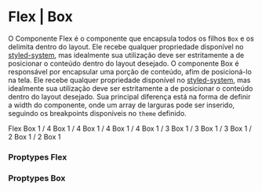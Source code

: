 

<Meta title="Grid" component={Flex} />

# Flex | Box

O Componente Flex é o componente que encapsula todos os filhos `Box` e os delimita dentro do layout. Ele recebe qualquer propriedade disponível no [styled-system](https://styled-system.com/api), mas idealmente sua utilização deve ser estritamente a de posicionar o conteúdo dentro do layout desejado.
O componente Box é responsável por encapsular uma porção de conteúdo, afim de posicioná-lo na tela. Ele recebe qualquer propriedade disponível no [styled-system](https://styled-system.com/api), mas idealmente sua utilização deve ser estritamente a de posicionar o conteúdo dentro do layout desejado. Sua principal diferença está na forma de definir a width do componente, onde um array de larguras pode ser inserido, seguindo os breakpoints disponíveis no `theme` definido.

<Preview>
  <Story name="Flex | Box">
    <ThemeProvider>
      <Flex flexWrap='wrap' backgroundColor='gray.main'>
        <Box width={[1]} p='2'>
          <Typography color='white'>Flex</Typography>
        </Box>
        <Box width={[1, 1, 1 / 4]} p='2'>
          <Typography color='white' backgroundColor='amber.main' textAlign='center' py='3'>Box 1 / 4</Typography>
        </Box>
        <Box width={[1, 1, 1 / 4]} p='2'>
          <Typography color='white' backgroundColor='amber.main' textAlign='center' py='3'>Box 1 / 4</Typography>
        </Box>
        <Box width={[1, 1, 1 / 4]} p='2'>
          <Typography color='white' backgroundColor='amber.main' textAlign='center' py='3'>Box 1 / 4</Typography>
        </Box>
        <Box width={[1, 1, 1 / 4]} p='2'>
          <Typography color='white' backgroundColor='amber.main' textAlign='center' py='3'>Box 1 / 4</Typography>
        </Box>
        <Box width={[1, 1, 1 / 3]} p='2'>
          <Typography color='white' backgroundColor='red.main' textAlign='center' py='3'>Box 1 / 3</Typography>
        </Box>
        <Box width={[1, 1, 1 / 3]} p='2'>
          <Typography color='white' backgroundColor='red.main' textAlign='center' py='3'>Box 1 / 3</Typography>
        </Box>
        <Box width={[1, 1, 1 / 3]} p='2'>
          <Typography color='white' backgroundColor='red.main' textAlign='center' py='3'>Box 1 / 3</Typography>
        </Box>
        <Box width={[1, 1, 1 / 2]} p='2'>
          <Typography color='white' backgroundColor='blue.main' textAlign='center' py='3'>Box 1 / 2</Typography>
        </Box>
        <Box width={[1, 1, 1 / 2]} p='2'>
          <Typography color='white' backgroundColor='blue.main' textAlign='center' py='3'>Box 1 / 2</Typography>
        </Box>
        <Box width={[1, 1, 1]} p='2'>
          <Typography color='white' backgroundColor='green.main' textAlign='center' py='3'>Box 1</Typography>
        </Box>
      </Flex>
    </ThemeProvider>
  </Story>
</Preview>

### Proptypes Flex

<Props of={Flex} />

### Proptypes Box

<Props of={Box} />
